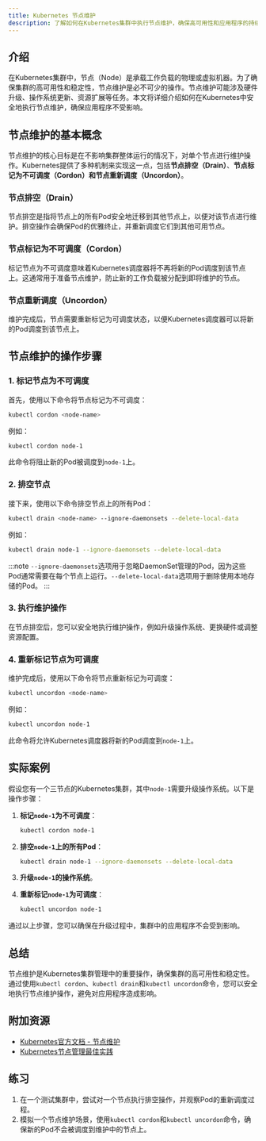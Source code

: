 ```yaml
---
title: Kubernetes 节点维护
description: 了解如何在Kubernetes集群中执行节点维护，确保高可用性和应用程序的持续运行。本文适合初学者，涵盖节点维护的基本概念、操作步骤和实际案例。
---
```


## 介绍

在Kubernetes集群中，节点（Node）是承载工作负载的物理或虚拟机器。为了确保集群的高可用性和稳定性，节点维护是必不可少的操作。节点维护可能涉及硬件升级、操作系统更新、资源扩展等任务。本文将详细介绍如何在Kubernetes中安全地执行节点维护，确保应用程序不受影响。

## 节点维护的基本概念

节点维护的核心目标是在不影响集群整体运行的情况下，对单个节点进行维护操作。Kubernetes提供了多种机制来实现这一点，包括**节点排空（Drain）**、**节点标记为不可调度（Cordon）**和**节点重新调度（Uncordon）**。

### 节点排空（Drain）

节点排空是指将节点上的所有Pod安全地迁移到其他节点上，以便对该节点进行维护。排空操作会确保Pod的优雅终止，并重新调度它们到其他可用节点。

### 节点标记为不可调度（Cordon）

标记节点为不可调度意味着Kubernetes调度器将不再将新的Pod调度到该节点上。这通常用于准备节点维护，防止新的工作负载被分配到即将维护的节点。

### 节点重新调度（Uncordon）

维护完成后，节点需要重新标记为可调度状态，以便Kubernetes调度器可以将新的Pod调度到该节点上。

## 节点维护的操作步骤

### 1. 标记节点为不可调度

首先，使用以下命令将节点标记为不可调度：

```bash
kubectl cordon <node-name>
```

例如：

```bash
kubectl cordon node-1
```

此命令将阻止新的Pod被调度到`node-1`上。

### 2. 排空节点

接下来，使用以下命令排空节点上的所有Pod：

```bash
kubectl drain <node-name> --ignore-daemonsets --delete-local-data
```

例如：

```bash
kubectl drain node-1 --ignore-daemonsets --delete-local-data
```

:::note
`--ignore-daemonsets`选项用于忽略DaemonSet管理的Pod，因为这些Pod通常需要在每个节点上运行。`--delete-local-data`选项用于删除使用本地存储的Pod。
:::

### 3. 执行维护操作

在节点排空后，您可以安全地执行维护操作，例如升级操作系统、更换硬件或调整资源配置。

### 4. 重新标记节点为可调度

维护完成后，使用以下命令将节点重新标记为可调度：

```bash
kubectl uncordon <node-name>
```

例如：

```bash
kubectl uncordon node-1
```

此命令将允许Kubernetes调度器将新的Pod调度到`node-1`上。

## 实际案例

假设您有一个三节点的Kubernetes集群，其中`node-1`需要升级操作系统。以下是操作步骤：

1. **标记`node-1`为不可调度**：

   ```bash
   kubectl cordon node-1
   ```

2. **排空`node-1`上的所有Pod**：

   ```bash
   kubectl drain node-1 --ignore-daemonsets --delete-local-data
   ```

3. **升级`node-1`的操作系统**。

4. **重新标记`node-1`为可调度**：

   ```bash
   kubectl uncordon node-1
   ```

通过以上步骤，您可以确保在升级过程中，集群中的应用程序不会受到影响。

## 总结

节点维护是Kubernetes集群管理中的重要操作，确保集群的高可用性和稳定性。通过使用`kubectl cordon`、`kubectl drain`和`kubectl uncordon`命令，您可以安全地执行节点维护操作，避免对应用程序造成影响。

## 附加资源

- [Kubernetes官方文档 - 节点维护](https://kubernetes.io/docs/tasks/administer-cluster/safely-drain-node/)
- [Kubernetes节点管理最佳实践](https://kubernetes.io/docs/concepts/architecture/nodes/)

## 练习

1. 在一个测试集群中，尝试对一个节点执行排空操作，并观察Pod的重新调度过程。
2. 模拟一个节点维护场景，使用`kubectl cordon`和`kubectl uncordon`命令，确保新的Pod不会被调度到维护中的节点上。
